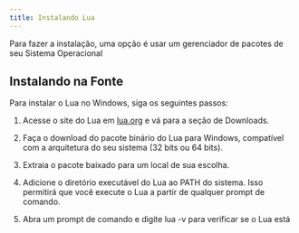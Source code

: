 ```yaml
---
title: Instalando Lua
---
```


Para fazer a instalação, uma opção é usar um gerenciador de pacotes de seu Sistema Operacional

<Tabs>
  <TabItem label="ArchLinux">
   <CodeBash code="pacman -S lua" />
  </TabItem>
  <TabItem label="Ubuntu">
   <CodeBash code="apt install lua5.4" />
  </TabItem>
  <TabItem label="MacOS">
    <CodeBash code="brew install lua" />
  </TabItem>
  <TabItem label="Windows 11">
    <CodeBash code={`scoop bucket add main\nscoop install main\\lua`} />
  </TabItem>
</Tabs>

## Instalando na Fonte

Para instalar o Lua no Windows, siga os seguintes passos:

<Steps>

1. Acesse o site do Lua em [lua.org](https://www.lua.org/download.html) e
   vá para a seção de Downloads.

2. Faça o download do pacote binário do Lua para Windows, compatível com a
   arquitetura do seu sistema (32 bits ou 64 bits).

3. Extraia o pacote baixado para um local de sua escolha.

4. Adicione o diretório executável do Lua ao PATH do sistema. Isso permitirá
   que você execute o Lua a partir de qualquer prompt de comando.
5. Abra um prompt de comando e digite lua -v para verificar se o Lua está

</Steps>

